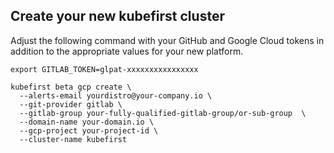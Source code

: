
## Create your new kubefirst cluster

Adjust the following command with your GitHub and Google Cloud tokens in addition to the appropriate values for your new platform.

```shell
export GITLAB_TOKEN=glpat-xxxxxxxxxxxxxxxx

kubefirst beta gcp create \
  --alerts-email yourdistro@your-company.io \
  --git-provider gitlab \
  --gitlab-group your-fully-qualified-gitlab-group/or-sub-group  \
  --domain-name your-domain.io \
  --gcp-project your-project-id \
  --cluster-name kubefirst
```

<CloudflareDNS />
